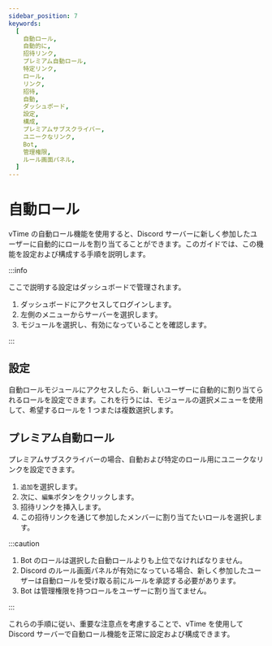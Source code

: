```yaml
---
sidebar_position: 7
keywords:
  [
    自動ロール,
    自動的に,
    招待リンク,
    プレミアム自動ロール,
    特定リンク,
    ロール,
    リンク,
    招待,
    自動,
    ダッシュボード,
    設定,
    構成,
    プレミアムサブスクライバー,
    ユニークなリンク,
    Bot,
    管理権限,
    ルール画面パネル,
  ]
---
```


# 自動ロール

vTime の自動ロール機能を使用すると、Discord サーバーに新しく参加したユーザーに自動的にロールを割り当てることができます。このガイドでは、この機能を設定および構成する手順を説明します。

:::info

ここで説明する設定はダッシュボードで管理されます。

1. ダッシュボードにアクセスしてログインします。
2. 左側のメニューからサーバーを選択します。
3. モジュールを選択し、有効になっていることを確認します。

:::

## 設定

自動ロールモジュールにアクセスしたら、新しいユーザーに自動的に割り当てられるロールを設定できます。これを行うには、モジュールの選択メニューを使用して、希望するロールを 1 つまたは複数選択します。

## プレミアム自動ロール

プレミアムサブスクライバーの場合、自動および特定のロール用にユニークなリンクを設定できます。

1. `追加`を選択します。
2. 次に、`編集`ボタンをクリックします。
3. 招待リンクを挿入します。
4. この招待リンクを通じて参加したメンバーに割り当てたいロールを選択します。

:::caution

1. Bot のロールは選択した自動ロールよりも上位でなければなりません。
2. Discord のルール画面パネルが有効になっている場合、新しく参加したユーザーは自動ロールを受け取る前にルールを承認する必要があります。
3. Bot は管理権限を持つロールをユーザーに割り当てません。

:::

これらの手順に従い、重要な注意点を考慮することで、vTime を使用して Discord サーバーで自動ロール機能を正常に設定および構成できます。
